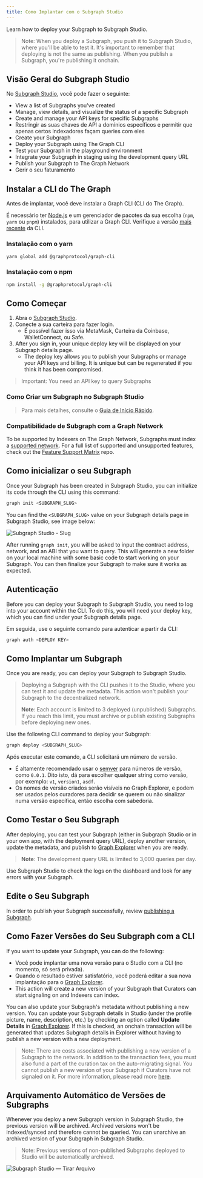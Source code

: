 ```yaml
---
title: Como Implantar com o Subgraph Studio
---
```


Learn how to deploy your Subgraph to Subgraph Studio.

> Note: When you deploy a Subgraph, you push it to Subgraph Studio, where you'll be able to test it. It's important to remember that deploying is not the same as publishing. When you publish a Subgraph, you're publishing it onchain.

## Visão Geral do Subgraph Studio

No [Subgraph Studio](https://thegraph.com/studio/), você pode fazer o seguinte:

- View a list of Subgraphs you've created
- Manage, view details, and visualize the status of a specific Subgraph
- Create and manage your API keys for specific Subgraphs
- Restringir as suas chaves de API a domínios específicos e permitir que apenas certos indexadores façam queries com eles
- Create your Subgraph
- Deploy your Subgraph using The Graph CLI
- Test your Subgraph in the playground environment
- Integrate your Subgraph in staging using the development query URL
- Publish your Subgraph to The Graph Network
- Gerir o seu faturamento

## Instalar a CLI do The Graph

Antes de implantar, você deve instalar a Graph CLI (CLI do The Graph).

É necessário ter [Node.js](https://nodejs.org/) e um gerenciador de pacotes da sua escolha (`npm`, `yarn` ou `pnpm`) instalados, para utilizar a Graph CLI. Verifique a versão [mais recente](https://github.com/graphprotocol/graph-tooling/releases?q=%40graphprotocol%2Fgraph-cli&expanded=true) da CLI.

### Instalação com o yarn

```bash
yarn global add @graphprotocol/graph-cli
```

### Instalação com o npm

```bash
npm install -g @graphprotocol/graph-cli
```

## Como Começar

1. Abra o [Subgraph Studio](https://thegraph.com/studio/).
2. Conecte a sua carteira para fazer login.
   - É possível fazer isso via MetaMask, Carteira da Coinbase, WalletConnect, ou Safe.
3. After you sign in, your unique deploy key will be displayed on your Subgraph details page.
   - The deploy key allows you to publish your Subgraphs or manage your API keys and billing. It is unique but can be regenerated if you think it has been compromised.

> Important: You need an API key to query Subgraphs

### Como Criar um Subgraph no Subgraph Studio

<VideoEmbed title="How to Deploy a Subgraph - A Step-By-Step Walkthrough" youtube="nGIFuC69bSA" />

> Para mais detalhes, consulte o [Guia de Início Rápido](/subgraphs/quick-start/).

### Compatibilidade de Subgraph com a Graph Network

To be supported by Indexers on The Graph Network, Subgraphs must index a [supported network](/supported-networks/). For a full list of supported and unsupported features, check out the [Feature Support Matrix](https://github.com/graphprotocol/indexer/blob/main/docs/feature-support-matrix.md) repo.

## Como inicializar o seu Subgraph

Once your Subgraph has been created in Subgraph Studio, you can initialize its code through the CLI using this command:

```bash
graph init <SUBGRAPH_SLUG>
```

You can find the `<SUBGRAPH_SLUG>` value on your Subgraph details page in Subgraph Studio, see image below:

![Subgraph Studio - Slug](/img/doc-subgraph-slug.png)

After running `graph init`, you will be asked to input the contract address, network, and an ABI that you want to query. This will generate a new folder on your local machine with some basic code to start working on your Subgraph. You can then finalize your Subgraph to make sure it works as expected.

## Autenticação

Before you can deploy your Subgraph to Subgraph Studio, you need to log into your account within the CLI. To do this, you will need your deploy key, which you can find under your Subgraph details page.

Em seguida, use o seguinte comando para autenticar a partir da CLI:

```bash
graph auth <DEPLOY KEY>
```

## Como Implantar um Subgraph

Once you are ready, you can deploy your Subgraph to Subgraph Studio.

> Deploying a Subgraph with the CLI pushes it to the Studio, where you can test it and update the metadata. This action won't publish your Subgraph to the decentralized network.
>
> **Note**: Each account is limited to 3 deployed (unpublished) Subgraphs. If you reach this limit, you must archive or publish existing Subgraphs before deploying new ones.

Use the following CLI command to deploy your Subgraph:

```bash
graph deploy <SUBGRAPH_SLUG>
```

Após executar este comando, a CLI solicitará um número de versão.

- É altamente recomendado usar o [semver](https://semver.org/) para números de versão, como `0.0.1`. Dito isto, dá para escolher qualquer string como versão, por exemplo: `v1`, `version1`, `asdf`.
- Os nomes de versão criados serão visíveis no Graph Explorer, e podem ser usados pelos curadores para decidir se querem ou não sinalizar numa versão específica, então escolha com sabedoria.

## Como Testar o Seu Subgraph

After deploying, you can test your Subgraph (either in Subgraph Studio or in your own app, with the deployment query URL), deploy another version, update the metadata, and publish to [Graph Explorer](https://thegraph.com/explorer) when you are ready.

> **Note**: The development query URL is limited to 3,000 queries per day.

Use Subgraph Studio to check the logs on the dashboard and look for any errors with your Subgraph.

## Edite o Seu Subgraph

In order to publish your Subgraph successfully, review [publishing a Subgraph](/subgraphs/developing/publishing/publishing-a-subgraph/).

## Como Fazer Versões do Seu Subgraph com a CLI

If you want to update your Subgraph, you can do the following:

- Você pode implantar uma nova versão para o Studio com a CLI (no momento, só será privada).
- Quando o resultado estiver satisfatório, você poderá editar a sua nova implantação para o [Graph Explorer](https://thegraph.com/explorer).
- This action will create a new version of your Subgraph that Curators can start signaling on and Indexers can index.

You can also update your Subgraph's metadata without publishing a new version. You can update your Subgraph details in Studio (under the profile picture, name, description, etc.) by checking an option called **Update Details** in [Graph Explorer](https://thegraph.com/explorer). If this is checked, an onchain transaction will be generated that updates Subgraph details in Explorer without having to publish a new version with a new deployment.

> Note: There are costs associated with publishing a new version of a Subgraph to the network. In addition to the transaction fees, you must also fund a part of the curation tax on the auto-migrating signal. You cannot publish a new version of your Subgraph if Curators have not signaled on it. For more information, please read more [here](/resources/roles/curating/).

## Arquivamento Automático de Versões de Subgraphs

Whenever you deploy a new Subgraph version in Subgraph Studio, the previous version will be archived. Archived versions won't be indexed/synced and therefore cannot be queried. You can unarchive an archived version of your Subgraph in Subgraph Studio.

> Note: Previous versions of non-published Subgraphs deployed to Studio will be automatically archived.

![Subgraph Studio — Tirar Arquivo](/img/Unarchive.png)
